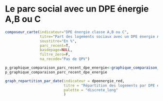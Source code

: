 # Le parc social avec un DPE énergie A,B ou C {#dpe_energie}

```r
composeur_carte(indicateur="DPE énergie classe A,B ou C",
                titre="Part des logements sociaux avec un DPE énergie A,B ou C au 1er janvier 2018",
                soustitre="En %",
                parc_recent=T,
                basdepage=NULL,
                filtre_zero=F,
                na_recode="Pas de QPV")

```


```r
p_graphique_comparaison_parc_recent_dpe_energie<-graphique_comparaison_parc_recent(indicateur="DPE énergie classe A,B ou C",titre="Part des logements sociaux avec un DPE énergie de classe A,B ou C",caption=caption)
p_graphique_comparaison_parc_recent_dpe_energie
```

```r
graph_repartition_par_date(indicateur = dpeenergie_red,
                           titre = "Répartition des logements par DPE énergie",
                           palette = "discrete_long"
                           )
```
